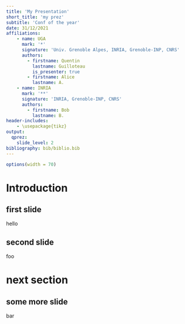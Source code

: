 ```yaml
---
title: 'My Presentation'
short_title: 'my prez'
subtitle: 'Conf of the year'
date: 31/12/2021
affiliations:
    - name: UGA
      mark: '*'
      signature: 'Univ. Grenoble Alpes, INRIA, Grenoble-INP, CNRS'
      authors:
        - firstname: Quentin
          lastname: Guilloteau
          is_presenter: true
        - firstname: Alice
          lastname: A.
    - name: INRIA
      mark: '**'
      signature: 'INRIA, Grenoble-INP, CNRS'
      authors:
        - firstname: Bob
          lastname: B.
header-includes:
    - \usepackage{tikz}
output:
  qprez:
    slide_level: 2
bibliography: bib/biblio.bib
---
```


```r
options(width = 70)
```

# Introduction

## first slide

hello

## second slide

foo

# next section

## {.unnumbered}
\transitionframe

## some more slide

bar
